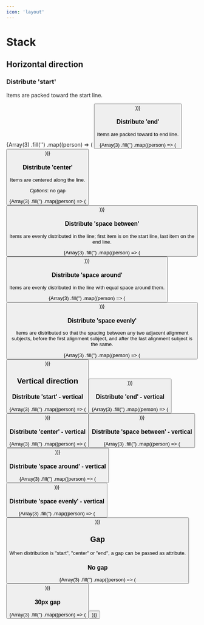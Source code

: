 ```yaml
---
icon: 'layout'
---
```



# Stack

## Horizontal direction

### Distribute 'start'

Items are packed toward the start line.

<Wrapper checkerBoard>
  <Stack distribute='start'>
    {Array(3)
      .fill('')
      .map((person) => (
        <Button icon='x-circle' />
      ))}
  </Stack>
</Wrapper>

### Distribute 'end'

Items are packed toward to end line.

<Wrapper checkerBoard>
  <Stack distribute='end'>
    {Array(3)
      .fill('')
      .map((person) => (
        <Button icon='x-circle' />
      ))}
  </Stack>
</Wrapper>

### Distribute 'center'

Items are centered along the line.

_Options_: no gap

<Wrapper checkerBoard>
  <Stack distribute='center'>
    {Array(3)
      .fill('')
      .map((person) => (
        <Button icon='x-circle' />
      ))}
  </Stack>
</Wrapper>

### Distribute 'space between'

Items are evenly distributed in the line; first item is on the start line, last item on the end line.

<Wrapper checkerBoard>
  <Stack distribute='space-between'>
    {Array(3)
      .fill('')
      .map((person) => (
        <Button icon='x-circle' />
      ))}
  </Stack>
</Wrapper>

### Distribute 'space around'

Items are evenly distributed in the line with equal space around them.

<Wrapper checkerBoard>
  <Stack distribute='space-around'>
    {Array(3)
      .fill('')
      .map((person) => (
        <Button icon='x-circle' />
      ))}
  </Stack>
</Wrapper>

### Distribute 'space evenly'

Items are distributed so that the spacing between any two adjacent alignment subjects, before the first alignment subject, and after the last alignment subject is the same.

<Wrapper checkerBoard>
  <Stack distribute='space-evenly'>
    {Array(3)
      .fill('')
      .map((person) => (
        <Button icon='x-circle' />
      ))}
  </Stack>
</Wrapper>

## Vertical direction

### Distribute 'start' - vertical

<Wrapper checkerBoard minHeight='200px'>
  <Stack distribute='start' direction='vertical'>
    {Array(3)
      .fill('')
      .map((person) => (
        <Button icon='x-circle' />
      ))}
  </Stack>
</Wrapper>

### Distribute 'end' - vertical

<Wrapper checkerBoard minHeight='200px'>
  <Stack distribute='end' direction='vertical'>
    {Array(3)
      .fill('')
      .map((person) => (
        <Button icon='x-circle' />
      ))}
  </Stack>
</Wrapper>

### Distribute 'center' - vertical

<Wrapper checkerBoard minHeight='200px'>
  <Stack distribute='center' direction='vertical'>
    {Array(3)
      .fill('')
      .map((person) => (
        <Button icon='x-circle' />
      ))}
  </Stack>
</Wrapper>

### Distribute 'space between' - vertical

<Wrapper checkerBoard minHeight='200px'>
  <Stack distribute='space-between' direction='vertical'>
    {Array(3)
      .fill('')
      .map((person) => (
        <Button icon='x-circle' />
      ))}
  </Stack>
</Wrapper>

### Distribute 'space around' - vertical

<Wrapper checkerBoard minHeight='200px'>
  <Stack distribute='space-around' direction='vertical'>
    {Array(3)
      .fill('')
      .map((person) => (
        <Button icon='x-circle' />
      ))}
  </Stack>
</Wrapper>

### Distribute 'space evenly' - vertical

<Wrapper checkerBoard minHeight='200px'>
  <Stack distribute='space-evenly' direction='vertical'>
    {Array(3)
      .fill('')
      .map((person) => (
        <Button icon='x-circle' />
      ))}
  </Stack>
</Wrapper>

## Gap

When distribution is "start", "center" or "end", a gap can be passed as attribute.

### No gap

<Wrapper checkerBoard>
  <Stack distribute='start' gap={0}>
    {Array(3)
      .fill('')
      .map((person) => (
        <Button icon='x-circle' />
      ))}
  </Stack>
</Wrapper>

### 30px gap

<Wrapper checkerBoard>
  <Stack distribute='start' gap={30}>
    {Array(3)
      .fill('')
      .map((person) => (
        <Button icon='x-circle' />
      ))}
  </Stack>
</Wrapper>
